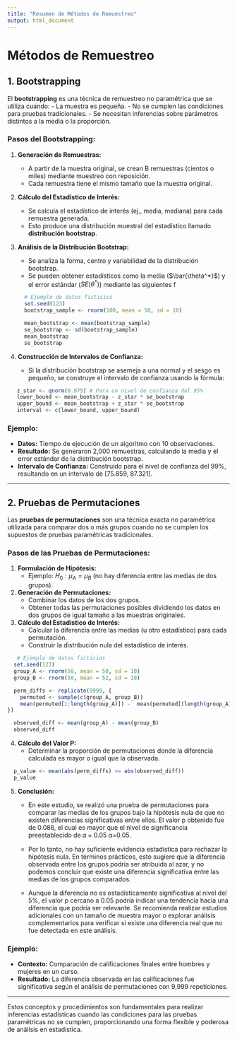 ---
title: "Resumen de Métodos de Remuestreo"
output: html_document
---

# **Métodos de Remuestreo**

## **1. Bootstrapping**

El **bootstrapping** es una técnica de remuestreo no paramétrica que se utiliza cuando: - La muestra es pequeña. - No se cumplen las condiciones para pruebas tradicionales. - Se necesitan inferencias sobre parámetros distintos a la media o la proporción.

### **Pasos del Bootstrapping:**

1.  **Generación de Remuestras:**

    -   A partir de la muestra original, se crean B remuestras (cientos o miles) mediante muestreo con reposición.
    -   Cada remuestra tiene el mismo tamaño que la muestra original.

2.  **Cálculo del Estadístico de Interés:**

    -   Se calcula el estadístico de interés (ej., media, mediana) para cada remuestra generada.
    -   Esto produce una distribución muestral del estadístico llamado **distribución bootstrap**.

3.  **Análisis de la Distribución Bootstrap:**

    -   Se analiza la forma, centro y variabilidad de la distribución bootstrap.
    -   Se pueden obtener estadísticos como la media ($\bar{\theta^*}$) y el error estándar ($SE(\theta^*)$) mediante las siguientes f

    ```{r}
      # Ejemplo de datos ficticios
      set.seed(123)
      bootstrap_sample <- rnorm(100, mean = 50, sd = 10)

      mean_bootstrap <- mean(bootstrap_sample)
      se_bootstrap <- sd(bootstrap_sample)
      mean_bootstrap
      se_bootstrap

    ```

4.  **Construcción de Intervalos de Confianza:**

    -   Si la distribución bootstrap se asemeja a una normal y el sesgo es pequeño, se construye el intervalo de confianza usando la fórmula:

```{r}
   z_star <- qnorm(0.975) # Para un nivel de confianza del 95%
   lower_bound <- mean_bootstrap - z_star * se_bootstrap
   upper_bound <- mean_bootstrap + z_star * se_bootstrap
   interval <- c(lower_bound, upper_bound)
```

### **Ejemplo:**

-   **Datos:** Tiempo de ejecución de un algoritmo con 10 observaciones.
-   **Resultado:** Se generaron 2,000 remuestras, calculando la media y el error estándar de la distribución bootstrap.
-   **Intervalo de Confianza:** Construido para el nivel de confianza del 99%, resultando en un intervalo de [75.859, 87.321].

------------------------------------------------------------------------

## **2. Pruebas de Permutaciones**

Las **pruebas de permutaciones** son una técnica exacta no paramétrica utilizada para comparar dos o más grupos cuando no se cumplen los supuestos de pruebas paramétricas tradicionales.

### **Pasos de las Pruebas de Permutaciones:**

1.  **Formulación de Hipótesis:**
    -   Ejemplo: $H_0: \mu_A = \mu_B$ (no hay diferencia entre las medias de dos grupos).
2.  **Generación de Permutaciones:**
    -   Combinar los datos de los dos grupos.
    -   Obtener todas las permutaciones posibles dividiendo los datos en dos grupos de igual tamaño a las muestras originales.
3.  **Cálculo del Estadístico de Interés:**
    -   Calcular la diferencia entre las medias (u otro estadístico) para cada permutación.
    -   Construir la distribución nula del estadístico de interés.

```{r}
   # Ejemplo de datos ficticios
  set.seed(123)
  group_A <- rnorm(50, mean = 50, sd = 10)
  group_B <- rnorm(50, mean = 52, sd = 10)

  perm_diffs <- replicate(9999, {
    permuted <- sample(c(group_A, group_B))
    mean(permuted[1:length(group_A)]) -  mean(permuted[(length(group_A)+1):length(permuted)])
})

  observed_diff <- mean(group_A) - mean(group_B)
  observed_diff

```

4.  **Cálculo del Valor P:**
    -   Determinar la proporción de permutaciones donde la diferencia calculada es mayor o igual que la observada.

```{r}
  p_value <- mean(abs(perm_diffs) >= abs(observed_diff))
  p_value
```

5.  **Conclusión:**

    -   En este estudio, se realizó una prueba de permutaciones para comparar las medias de los grupos bajo la hipótesis nula de que no existen diferencias significativas entre ellos. El valor p obtenido fue de 0.086, el cual es mayor que el nivel de significancia preestablecido de 𝛼 = 0.05 α=0.05.

    -   Por lo tanto, no hay suficiente evidencia estadística para rechazar la hipótesis nula. En términos prácticos, esto sugiere que la diferencia observada entre los grupos podría ser atribuida al azar, y no podemos concluir que existe una diferencia significativa entre las medias de los grupos comparados.

    -   Aunque la diferencia no es estadísticamente significativa al nivel del 5%, el valor p cercano a 0.05 podría indicar una tendencia hacia una diferencia que podría ser relevante. Se recomienda realizar estudios adicionales con un tamaño de muestra mayor o explorar análisis complementarios para verificar si existe una diferencia real que no fue detectada en este análisis.

### **Ejemplo:**

-   **Contexto:** Comparación de calificaciones finales entre hombres y mujeres en un curso.
-   **Resultado:** La diferencia observada en las calificaciones fue significativa según el análisis de permutaciones con 9,999 repeticiones.

------------------------------------------------------------------------

Estos conceptos y procedimientos son fundamentales para realizar inferencias estadísticas cuando las condiciones para las pruebas paramétricas no se cumplen, proporcionando una forma flexible y poderosa de análisis en estadística.
